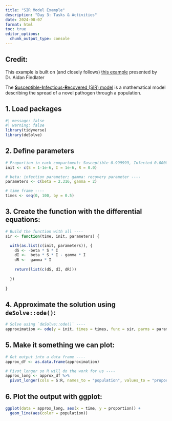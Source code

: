 ```yaml
---
title: "SIR Model Example"
description: "Day 3: Tasks & Activities"
date: 2024-08-07
format: html
toc: true
editor_options: 
  chunk_output_type: console
---
```


::: {.callout-note}
## **Credit:** 
This example is built on (and closely follows) [this example](http://rstudio-pubs-static.s3.amazonaws.com/6852_c59c5a2e8ea3456abbeb017185de603e.html) presented by Dr. Aidan Findlater
:::

The [**S**usceptible-**I**nfectious-**R**ecovered (SIR) model](https://en.wikipedia.org/wiki/Compartmental_models_in_epidemiology) is a mathematical model describing the spread of a novel pathogen through a population.

## 1. Load packages
```r
#| message: false
#| warning: false
library(tidyverse)
library(deSolve)
```

## 2. Define parameters

```r
# Proportion in each compartment: Susceptible 0.999999, Infected 0.000001, Recovered 0 (these are directly from the example linked above) ----
init <- c(S = 1-1e-6, I = 1e-6, R = 0.0)

# beta: infection parameter; gamma: recovery parameter ----
parameters <- c(beta = 2.316, gamma = 2)

# time frame ----
times <- seq(0, 100, by = 0.5)
```

## 3. Create the function with the differential equations:

```r
# Build the function with all ----
sir <- function(time, init, parameters) {

  with(as.list(c(init, parameters)), {
    dS <- -beta * S * I
    dI <-  beta * S * I - gamma * I
    dR <-  gamma * I
    
    return(list(c(dS, dI, dR)))
    
  })
  
}
```

## 4. Approximate the solution using `deSolve::ode()`:

```r
# Solve using `deSolve::ode()` ----
approximation <- ode(y = init, times = times, func = sir, parms = parameters)
```

## 5. Make it something we can plot:
```r
# Get output into a data frame ----
approx_df <- as.data.frame(approximation)

# Pivot longer so R will do the work for us ----
approx_long <- approx_df %>% 
  pivot_longer(cols = S:R, names_to = "population", values_to = "proportion")
```

## 6. Plot the output with ggplot:

```r
ggplot(data = approx_long, aes(x = time, y = proportion)) +
  geom_line(aes(color = population))
```

